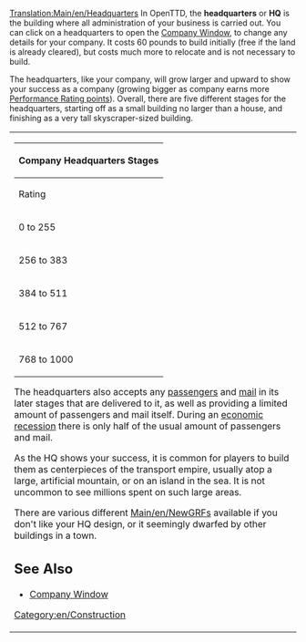 [[Translation:Main/en/Headquarters]]
In OpenTTD, the '''headquarters''' or '''HQ''' is the building where all administration of your business is carried out. You can click on a headquarters to open the [[Main/en/Transport company|Company Window]], to change any details for your company. It costs 60 pounds to build initially (free if the land is already cleared), but costs much more to relocate and is not necessary to build.

The headquarters, like your company, will grow larger and upward to show your success as a company (growing bigger as company earns more [[Main/en/Detailed Performance Rating|Performance Rating points]]). Overall, there are five different stages for the headquarters, starting off as a small building no larger than a house, and finishing as a very tall skyscraper-sized building.

<table>
<tr valign="top"><td style="background:none; border:0px">
{| {{en/Wikitable}}
|- style="background:#efefef"
!colspan="4"|Company Headquarters Stages
|- style="background:#efefef"
!Rating!!Title!!Picture!!Accepts
|-
|0 to 255||Engineer<br>Traffic Manager||[[File:en/HQ1.png|222px]]||4/8 Passengers <br> 4/8 Mail
|-
|256 to 383||Transport Coordinator||[[File:en/HQ2.png|222px]]||'''8/8 Passengers''' <br> 4/8 Mail
|-
|384 to 511||Route Supervisor||[[File:en/HQ3.png|222px]]||'''12/8 Passengers''' <br> 4/8 Mail
|-
|512 to 767||Director <br>Chief Executive|| [[File:en/HQ4.png|222px]]||'''16/8 Passengers''' <br> '''8/8 Mail'''
|-
|768 to 1000||Chairman <br> President <br> Tycoon||[[File:en/HQ5.png|222px]]||'''20/8 Passengers'''  <br> '''8/8 Mail'''
|}

{{en/-}}

The headquarters also accepts any [[Main/en/Passengers|passengers]] and [[Main/en/Mail|mail]] in its later stages that are delivered to it, as well as providing a limited amount of passengers and mail itself. During an [[Main/en/Economy#Recession|economic recession]] there is only half of the usual amount of passengers and mail.

As the HQ shows your success, it is common for players to build them as centerpieces of the transport empire, usually atop a large, artificial mountain, or on an island in the sea. It is not uncommon to see millions spent on such large areas.

There are various different [[Main/en/NewGRF]]s available if you don't like your HQ design, or it seemingly dwarfed by other buildings in a town.
==See Also==
*[[Main/en/Transport company|Company Window]]

[[Category:en/Construction]]